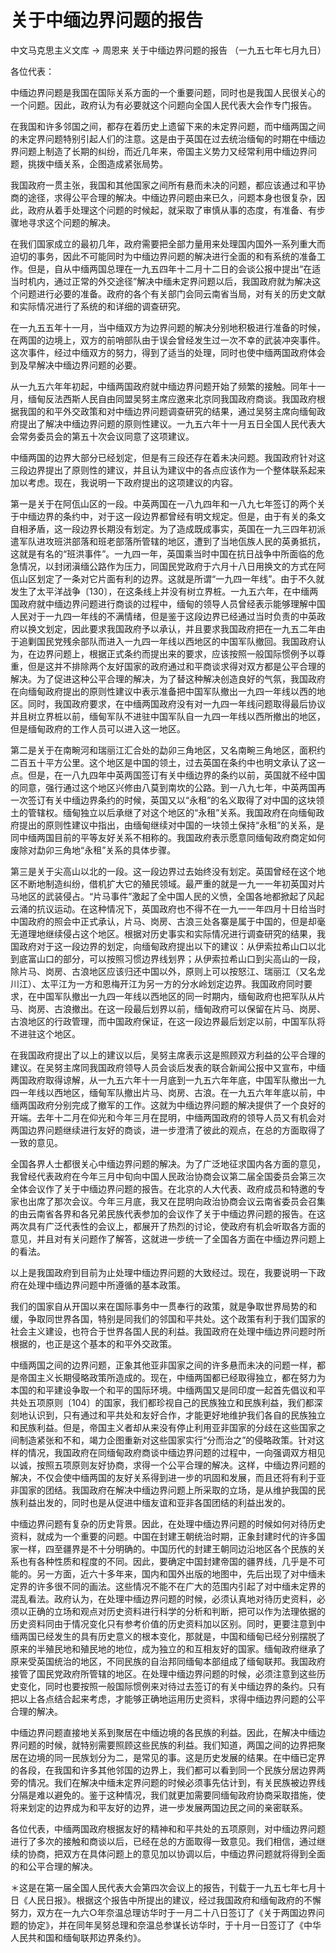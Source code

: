 # 关于中缅边界问题的报告

中文马克思主义文库 -> 周恩来
关于中缅边界问题的报告
（一九五七年七月九日）

各位代表：

中缅边界问题是我国在国际关系方面的一个重要问题，同时也是我国人民很关心的一个问题。因此，政府认为有必要就这个问题向全国人民代表大会作专门报告。

在我国和许多邻国之间，都存在着历史上遗留下来的未定界问题，而中缅两国之间的未定界问题特别引起人们的注意。这是由于英国在过去统治缅甸的时期在中缅边界问题上制造了长期的纠纷，而近几年来，帝国主义势力又经常利用中缅边界问题，挑拨中缅关系，企图造成紧张局势。

我国政府一贯主张，我国和其他国家之间所有悬而未决的问题，都应该通过和平协商的途径，求得公平合理的解决。中缅边界问题由来已久，问题本身也很复杂，因此，政府从着手处理这个问题的时候起，就采取了审慎从事的态度，有准备、有步骤地寻求这个问题的解决。

在我们国家成立的最初几年，政府需要把全部力量用来处理国内国外一系列重大而迫切的事务，因此不可能同时为中缅边界问题的解决进行全面的和有系统的准备工作。但是，自从中缅两国总理在一九五四年十二月十二日的会谈公报中提出“在适当时机内，通过正常的外交途径”解决中缅未定界问题以后，我国政府就为解决这个问题进行必要的准备。政府的各个有关部门会同云南省当局，对有关的历史文献和实际情况进行了系统的和详细的调查研究。

在一九五五年十一月，当中缅双方为边界问题的解决分别地积极进行准备的时候，在两国的边境上，双方的前哨部队由于误会曾经发生过一次不幸的武装冲突事件。这次事件，经过中缅双方的努力，得到了适当的处理，同时也使中缅两国政府体会到及早解决中缅边界问题的必要。

从一九五六年年初起，中缅两国政府就中缅边界问题开始了频繁的接触。同年十一月，缅甸反法西斯人民自由同盟吴努主席应邀来北京同我国政府商谈。我国政府根据我国的和平外交政策和对中缅边界问题调查研究的结果，通过吴努主席向缅甸政府提出了解决中缅边界问题的原则性建议。一九五六年十一月五日全国人民代表大会常务委员会的第五十次会议同意了这项建议。

中缅两国的边界大部分已经划定，但是有三段还存在着未决问题。我国政府针对这三段边界提出了原则性的建议，并且认为建议中的各点应该作为一个整体联系起来加以考虑。现在，我说明一下政府提出的这项建议的内容。

第一是关于在阿佤山区的一段。中英两国在一八九四年和一八九七年签订的两个关于中缅边界的条约中，对于这一段边界都曾经有明文规定。但是，由于有关的条文自相矛盾，这一段边界长期没有划定。为了造成既成事实，英国在一九三四年初派遣军队进攻班洪部落和班老部落所管辖的地区，遭到了当地佤族人民的英勇抵抗，这就是有名的“班洪事件”。一九四一年，英国乘当时中国在抗日战争中所面临的危急情况，以封闭滇缅公路作为压力，同国民党政府于六月十八日用换文的方式在阿佤山区划定了一条对它片面有利的边界。这就是所谓“一九四一年线”。由于不久就发生了太平洋战争〔130〕，在这条线上并没有树立界桩。一九五六年，在中缅两国政府就中缅边界问题进行商谈的过程中，缅甸的领导人员曾经表示能够理解中国人民对于一九四一年线的不满情绪，但是鉴于这段边界已经通过当时负责的中英政府以换文划定，因此要求我国政府予以承认，并且要求我国政府把在一九五二年由于追剿国民党残余部队而进入一九四一年线以西地区的中国军队撤回。我国政府认为，在边界问题上，根据正式条约而提出来的要求，应该按照一般国际惯例予以尊重，但是这并不排除两个友好国家的政府通过和平商谈求得对双方都是公平合理的解决。为了促进这种公平合理的解决，为了替这种解决创造良好的气氛，我国政府在向缅甸政府提出的原则性建议中表示准备把中国军队撤出一九四一年线以西的地区。同时，我国政府要求，在中缅两国政府没有对一九四一年线问题取得最后协议并且树立界桩以前，缅甸军队不进驻中国军队自一九四一年线以西所撤出的地区，但是缅甸政府的工作人员可以进入这一地区。

第二是关于在南畹河和瑞丽江汇合处的勐卯三角地区，又名南畹三角地区，面积约二百五十平方公里。这个地区是中国的领土，过去英国在条约中也明文承认了这一点。但是，在一八九四年中英两国签订有关中缅边界的条约以前，英国就不经中国的同意，强行通过这个地区兴修由八莫到南坎的公路。到一八九七年，中英两国再一次签订有关中缅边界条约的时候，英国又以“永租”的名义取得了对中国的这块领土的管辖权。缅甸独立以后承继了对这个地区的“永租”关系。我国政府在向缅甸政府提出的原则性建议中指出，由缅甸继续对中国的一块领土保持“永租”的关系，是同中缅两国目前的平等友好关系不相称的。我国政府表示愿意同缅甸政府商定如何废除对勐卯三角地“永租”关系的具体步骤。

第三是关于尖高山以北的一段。这一段边界过去始终没有划定。英国曾经在这个地区不断地制造纠纷，借机扩大它的殖民领域。最严重的就是一九一一年初英国对片马地区的武装侵占。“片马事件”激起了全中国人民的义愤，全国各地都掀起了风起云涌的抗议运动。在这种情况下，英国政府也不得不在一九一一年四月十日给当时中国政府的照会中正式承认，片马、岗房、古浪三处各寨是属于中国的，但是却毫无道理地继续侵占这个地区。根据对历史事实和实际情况进行调查研究的结果，我国政府对于这一段边界的划定，向缅甸政府提出以下的建议：从伊索拉希山口以北到底富山口的部分，可以按照习惯边界线划界；从伊索拉希山口到尖高山的一段，除片马、岗房、古浪地区应该归还中国以外，原则上可以按怒江、瑞丽江（又名龙川江）、太平江为一方和恩梅开江为另一方的分水岭划定边界。我国政府同时要求，在中国军队撤出一九四一年线以西地区的同一时期内，缅甸政府也把军队从片马、岗房、古浪撤出。在这一段最后划界以前，缅甸政府可以保留在片马、岗房、古浪地区的行政管理，而中国政府保证，在这一段边界最后划定以前，中国军队将不进驻这个地区。

在我国政府提出了以上的建议以后，吴努主席表示这是照顾双方利益的公平合理的建议。在吴努主席同我国政府领导人员会谈后发表的联合新闻公报中又宣布，中缅两国政府取得谅解，从一九五六年十一月底到一九五六年年底，中国军队撤出一九四一年线以西地区，缅甸军队撤出片马、岗房、古浪。在一九五六年年底以前，中缅两国政府分别完成了撤军的工作。这就为中缅边界问题的解决提供了一个良好的开端。去年十二月在仰光和今年三月在昆明，中缅两国政府的领导人员又有机会对两国边界问题继续进行友好的商谈，进一步澄清了彼此的观点，在总的方面取得了一致的意见。

全国各界人士都很关心中缅边界问题的解决。为了广泛地征求国内各方面的意见，我曾经代表政府在今年三月中旬向中国人民政治协商会议第二届全国委员会第三次全体会议作了关于中缅边界问题的报告。在北京的人大代表、政府成员和特邀的专家也出席了那次会议。今年三月底，我又在昆明向政治协商会议云南省委员会召集的由云南省各界和各兄弟民族代表参加的会议作了关于中缅边界问题的报告。在这两次具有广泛代表性的会议上，都展开了热烈的讨论，使政府有机会听取各方面的意见，并且对有关问题作了解答，这就进一步统一了全国各方面在中缅边界问题上的看法。

以上是我国政府到目前为止处理中缅边界问题的大致经过。现在，我要说明一下政府在处理中缅边界问题中所遵循的基本政策。

我们的国家自从开国以来在国际事务中一贯奉行的政策，就是争取世界局势的和缓，争取同世界各国，特别是同我们的邻国和平共处。这个政策有利于我们国家的社会主义建设，也符合于世界各国人民的利益。我国政府在处理中缅边界问题时所根据的，也正是这个基本的和平外交政策。

中缅两国之间的边界问题，正象其他亚非国家之间的许多悬而未决的问题一样，都是帝国主义长期侵略政策所造成的。现在，中缅两国都已经取得独立，都在努力为本国的和平建设争取一个和平的国际环境。中缅两国又是同印度一起首先倡议和平共处五项原则〔104〕的国家，我们都珍视自己的民族独立和民族利益，我们都深刻地认识到，只有通过和平共处和友好合作，才能更好地维护我们各自的民族独立和民族利益。但是，帝国主义者却从来没有停止利用亚非国家的分歧在这些国家之间制造紧张和不和，竭力企图重新对这些国家实行“分而治之”的侵略政策。针对这样的情况，我国政府在同缅甸政府商谈中缅边界问题的过程中，一向强调双方相见以诚，按照五项原则友好协商，求得一个公平合理的解决。这样，中缅边界问题的解决，不仅会使中缅两国的友好关系得到进一步的巩固和发展，而且还将有利于亚非国家的团结。我国政府在解决中缅边界问题上所采取的立场，是从维护我国的民族利益出发的，同时也是从促进中缅友谊和亚非各国团结的利益出发的。

中缅边界问题有复杂的历史背景。因此，在处理中缅边界问题的时候如何对待历史资料，就成为一个重要的问题。中国在封建王朝统治时期，正象封建时代的许多国家一样，四至疆界是不十分明确的。中国历代的封建王朝同边沿地区各个民族的关系也有各种性质和程度的不同。因此，要确定中国封建帝国的疆界线，几乎是不可能的。另一方面，近六十多年来，国内和国外出版的地图中，先后出现了对中缅未定界的许多很不同的画法。这些情况不能不在广大的范围内引起了对中缅未定界的混乱看法。政府认为，在处理中缅边界问题的时候，必须认真地对待历史资料，必须以正确的立场和观点对历史资料进行科学的分析和判断，把可以作为法理依据的历史资料同由于情况变化只有参考价值的历史资料加以区别。同时，更要注意到中缅两国已经发生的具有历史意义的根本变化，那就是，中国和缅甸已经分别摆脱了原来的半殖民地和殖民地的地位，成为独立的和互相友好的国家。缅甸政府继承了原来受英国统治的地区，不同民族的自治邦同缅甸本部组成了缅甸联邦。我国政府接管了国民党政府所管辖的地区。在处理中缅边界问题的时候，必须注意到这些历史变化，同时也要按照一般国际惯例来对待过去签订的有关中缅边界的条约。只有把以上各点结合起来考虑，才能够正确地运用历史资料，求得中缅边界问题的公平合理的解决。

中缅边界问题直接地关系到聚居在中缅边境的各民族的利益。因此，在解决中缅边界问题的时候，就特别需要照顾这些民族的利益。我们知道，两国之间的边界把聚居在边境的同一民族划分为二，是常见的事。这是历史发展的结果。在中缅已定界的各段，在我国和许多其他邻国的边界上，我们都可以看到同一个民族分居边界两旁的情况。我们在解决中缅未定界问题的时候必须事先估计到，有关民族被边界线分隔是难以避免的。鉴于这种情况，我们就更加需要同缅甸政府协商采取措施，使将来划定的边界成为和平友好的边界，进一步发展两国边民之间的亲密联系。

各位代表，中缅两国政府根据友好的精神和和平共处的五项原则，对中缅边界问题进行了多次的接触和商谈以后，已经在总的方面取得一致意见。我们相信，通过继续的协商，把双方在具体问题上的意见加以协调以后，中缅边界问题就将得到全面的和公平合理的解决。

＊这是在第一届全国人民代表大会第四次会议上的报告，刊载于一九五七年七月十日《人民日报》。根据这个报告中所提出的建议，经过我国政府和缅甸政府的不懈努力，双方在一九六○年奈温总理访华时于一月二十八日签订了《关于两国边界问题的协定》，并在同年吴努总理和奈温总参谋长访华时，于十月一日签订了《中华人民共和国和缅甸联邦边界条约》。

